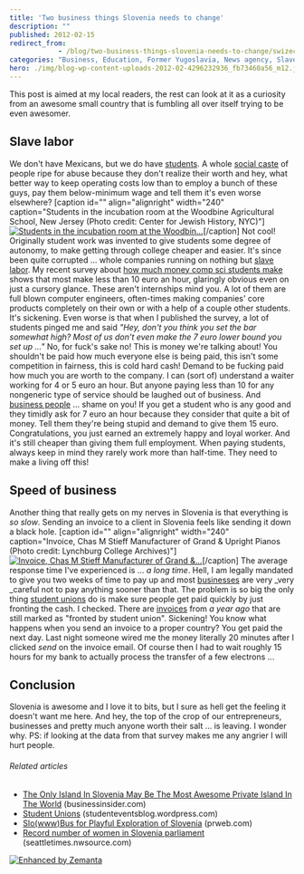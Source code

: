 ```yaml
---
title: 'Two business things Slovenia needs to change'
description: ""
published: 2012-02-15
redirect_from: 
            - /blog/two-business-things-slovenia-needs-to-change/swizec/3668
categories: "Business, Education, Former Yugoslavia, News agency, Slavery, Slovenia, Student, Student Unions, Uncategorized"
hero: ./img/blog-wp-content-uploads-2012-02-4296232936_fb73460a56_m12.jpg
---
```

This post is aimed at my local readers, the rest can look at it as a curiosity from an awesome small country that is fumbling all over itself trying to be even awesomer.

## Slave labor

We don&#x27;t have Mexicans, but we do have [students](http://en.wikipedia.org/wiki/Student "Student"). A whole [social caste](http://en.wikipedia.org/wiki/Caste "Caste") of people ripe for abuse because they don&#x27;t realize their worth and hey, what better way to keep operating costs low than to employ a bunch of these guys, pay them below-minimum wage and tell them it&#x27;s even worse elsewhere? \[caption id=&quot;&quot; align=&quot;alignright&quot; width=&quot;240&quot; caption=&quot;Students in the incubation room at the Woodbine Agricultural School, New Jersey (Photo credit: Center for Jewish History, NYC)&quot;][![Students in the incubation room at the Woodbin...](./img/blog-wp-content-uploads-2012-02-4296232936_fb73460a56_m12.jpg "Students in the incubation room at the Woodbin...")](http://www.flickr.com/photos/36988361@N08/4296232936)\[/caption] Not cool! Originally student work was invented to give students some degree of autonomy, to make getting through college cheaper and easier. It&#x27;s since been quite corrupted ... whole companies running on nothing but [slave labor](http://en.wikipedia.org/wiki/Slavery "Slavery"). My recent survey about [how much money comp sci students make](http://swiz.ec/yhzzr7) shows that most make less than 10 euro an hour, glaringly obvious even on just a cursory glance. These aren&#x27;t internships mind you. A lot of them are full blown computer engineers, often-times making companies&#x27; core products completely on their own or with a help of a couple other students. It&#x27;s sickening. Even worse is that when I published the survey, a lot of students pinged me and said _&quot;Hey, don&#x27;t you think you set the bar somewhat high? Most of us don&#x27;t even make the 7 euro lower bound you set up ...&quot;_ No, for fuck&#x27;s sake no! This is money we&#x27;re talking about! You shouldn&#x27;t be paid how much everyone else is being paid, this isn&#x27;t some competition in fairness, this is cold hard cash! Demand to be fucking paid how much you are worth to the company. I can (sort of) understand a waiter working for 4 or 5 euro an hour. But anyone paying less than 10 for any nongeneric type of service should be laughed out of business. And [business people](http://en.wikipedia.org/wiki/Businessperson "Businessperson") ... shame on you! If you get a student who is any good and they timidly ask for 7 euro an hour because they consider that quite a bit of money. Tell them they&#x27;re being stupid and demand to give them 15 euro. Congratulations, you just earned an extremely happy and loyal worker. And it&#x27;s still cheaper than giving them full employment. When paying students, always keep in mind they rarely work more than half-time. They need to make a living off this!

## Speed of business

Another thing that really gets on my nerves in Slovenia is that everything is _so slow_. Sending an invoice to a client in Slovenia feels like sending it down a black hole. \[caption id=&quot;&quot; align=&quot;alignright&quot; width=&quot;240&quot; caption=&quot;Invoice, Chas M Stieff Manufacturer of Grand &amp; Upright Pianos (Photo credit: Lynchburg College Archives)&quot;][![Invoice, Chas M Stieff Manufacturer of Grand &amp;...](./img/blog-wp-content-uploads-2012-02-2342478549_6175f46fd8_m13.jpg "Invoice, Chas M Stieff Manufacturer of Grand &amp;...")](http://www.flickr.com/photos/24549021@N08/2342478549)\[/caption] The average response time I&#x27;ve experienced is ... _a long time_. Hell, I am legally mandated to give you two weeks of time to pay up and most [businesses](http://en.wikipedia.org/wiki/Business "Business") are very _very _careful not to pay anything sooner than that. The problem is so big the only thing [student unions](http://en.wikipedia.org/wiki/Students%27_union "Students&#x27; union") do is make sure people get paid quickly by just fronting the cash. I checked. There are [invoices](http://en.wikipedia.org/wiki/Invoice "Invoice") from _a year ago_ that are still marked as &quot;fronted by student union&quot;. Sickening! You know what happens when you send an invoice to a proper country? You get paid the next day. Last night someone wired me the money literally 20 minutes after I clicked _send_ on the invoice email. Of course then I had to wait roughly 15 hours for my bank to actually process the transfer of a few electrons ...

## Conclusion

Slovenia is awesome and I love it to bits, but I sure as hell get the feeling it doesn&#x27;t want me here. And hey, the top of the crop of our entrepreneurs, businesses and pretty much anyone worth their salt ... is leaving. I wonder why. PS: if looking at the data from that survey makes me any angrier I will hurt people.

###### Related articles

- [The Only Island In Slovenia May Be The Most Awesome Private Island In The World](http://www.businessinsider.com/the-only-island-in-slovenia-may-be-the-most-awesome-private-island-in-the-world-2012-2) (businessinsider.com)
- [Student Unions](http://studenteventsblog.wordpress.com/2012/02/06/student-unions/) (studenteventsblog.wordpress.com)
- [Slo(www)Bus for Playful Exploration of Slovenia](http://www.prweb.com/releases/2011/7/prweb8649378.htm) (prweb.com)
- [Record number of women in Slovenia parliament](http://seattletimes.nwsource.com/html/nationworld/2016937139_apeusloveniawomenmps.html?syndication=rss) (seattletimes.nwsource.com)

[![Enhanced by Zemanta](http://img.zemanta.com/zemified_e.png?x-id=51092f8d-c661-4e48-aea8-c95c26dac146)](http://www.zemanta.com/ "Enhanced by Zemanta")